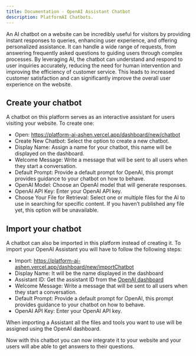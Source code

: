 ```yaml
---
title: Documentation - OpenAI Assistant Chatbot
description: PlatformAI Chatbots.
---
```


An AI chatbot on a website can be incredibly useful for visitors by providing instant responses to queries, enhancing user experience, and offering personalized assistance. It can handle a wide range of requests, from answering frequently asked questions to guiding users through complex processes. By leveraging AI, the chatbot can understand and respond to user inquiries accurately, reducing the need for human intervention and improving the efficiency of customer service. This leads to increased customer satisfaction and can significantly improve the overall user experience on the website.

## Create your chatbot

A chatbot on this platform serves as an interactive assistant for users visiting your website. To create one:

- Open: https://platform-ai-ashen.vercel.app/dashboard/new/chatbot
- Create New Chatbot: Select the option to create a new chatbot.
- Display Name: Assign a name for your chatbot, this name will be displayed on the dashboard.
- Welcome Message: Write a message that will be sent to all users when they start a conversation.
- Default Prompt: Provide a default prompt for OpenAI, this prompt provides guidance to your chatbot on how to behave.
- OpenAI Model: Choose an OpenAI model that will generate responses.
- OpenAI API Key: Enter your OpenAI API key.
- Choose Your File for Retrieval: Select one or multiple files for the AI to use in searching for specific content. If you haven’t published any file yet, this option will be unavailable.

## Import your chatbot

A chatbot can also be imported in this platform instead of creating it. To import your OpenAI Assistant you will have to follow the following steps:

- Import: https://platform-ai-ashen.vercel.app/dashboard/new/importChatbot
- Display Name: It will be the name displayed in the dashboard
- Assistant ID: Get the assistant ID from the [OpenAI dashboard](https://platform.openai.com/assistants)
- Welcome Message: Write a message that will be sent to all users when they start a conversation.
- Default Prompt: Provide a default prompt for OpenAI, this prompt provides guidance to your chatbot on how to behave.
- OpenAI API Key: Enter your OpenAI API key.

When importing a Assistant all the files and tools you want to use will be assigned using the OpenAI dashboard.

Now with this chatbot you can now integrate it to your website and your users will abe able to get answers to their questions.
